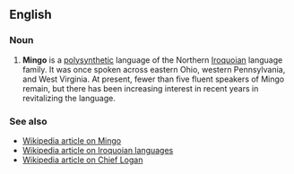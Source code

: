 ==English==
===Noun===

# '''Mingo''' is a [[polysynthetic]] language of the Northern [[w:Iroquoian languages|Iroquoian]] language family. It was once spoken across eastern Ohio, western Pennsylvania, and West Virginia. At present, fewer than five fluent speakers of Mingo remain, but there has been increasing interest in recent years in revitalizing the language.

===See also===
*[[w:Mingo|Wikipedia article on Mingo]]
*[[w:Iroquoian languages|Wikipedia article on Iroquoian languages]]
*[[w:Chief Logan|Wikipedia article on Chief Logan]]
